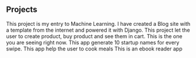 ## Projects

<ProjectCard title="Mountain Car using Reinforcement Learning" link="https://github.com/dhinesh-venkat/Mountain-Car" bg="linear-gradient(to right, #D4145A 0%, #FBB03B 100%)">
This project is my entry to Machine Learning.
</ProjectCard>

<ProjectCard title="Blog using Django" link="####" bg="linear-gradient(to right, #614385 0%, #00CDAC 100%)">
I have created a Blog site with a template from the internet and powered it with Django.
</ProjectCard>

<ProjectCard title="Online shopping app with Flutter" link="####" bg="linear-gradient(to right, #56AB2F 0%, #48B1BF 100%)">
This project let the user to create product, buy product and see them in cart.
</ProjectCard>

<ProjectCard title="My portfolio site using gatsby" link="####" bg="linear-gradient(to right, #bdc3c7 0%, #2c3e50 100%)">
This is the one you are seeing right now.
</ProjectCard>

<ProjectCard title="Startup name generator using flutter" link="####" bg="linear-gradient(to right, #42275a 0%, #734b6d 100%)">
This app generate 10 startup names for every swipe. 
</ProjectCard>

<ProjectCard title="Meals app using flutter" link="####" bg="linear-gradient(to right, #ffafbd 10%, #6dd5ed 100%)">
This app help the user to cook meals
</ProjectCard>

<ProjectCard title="Puble using flutter" link="####" bg="linear-gradient(to right, #4568dc 20%, #b06ab3 100%)">
This is an ebook reader app
</ProjectCard>
